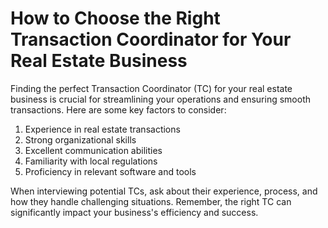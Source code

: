 # How to Choose the Right Transaction Coordinator for Your Real Estate Business

Finding the perfect Transaction Coordinator (TC) for your real estate business is crucial for streamlining your operations and ensuring smooth transactions. Here are some key factors to consider:

1. Experience in real estate transactions
2. Strong organizational skills
3. Excellent communication abilities
4. Familiarity with local regulations
5. Proficiency in relevant software and tools

When interviewing potential TCs, ask about their experience, process, and how they handle challenging situations. Remember, the right TC can significantly impact your business's efficiency and success.